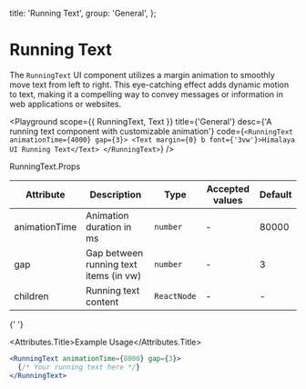 
  title: 'Running Text',
  group: 'General',
};

# Running Text

The `RunningText` UI component utilizes a margin animation to smoothly move text from left to right. This eye-catching effect adds dynamic motion to text, making it a compelling way to convey messages or information in web applications or websites.

<Playground
  scope={{ RunningText, Text }}
  title={'General'}
  desc={'A running text component with customizable animation'}
  code={`
<RunningText animationTime={4000} gap={3}>
  <Text margin={0} b font={'3vw'}>Himalaya UI Running Text</Text>
</RunningText>
  `}
/>

<Attributes edit="/pages/components/running-text.mdx" >
<Attributes.Title>RunningText.Props</Attributes.Title>

| Attribute     | Description                            | Type        | Accepted values | Default |
| ------------- | -------------------------------------- | ----------- | --------------- | ------- |
| animationTime | Animation duration in ms               | `number`    | -               | 80000   |
| gap           | Gap between running text items (in vw) | `number`    | -               | 3       |
| children      | Running text content                   | `ReactNode` | -               | -       |

{' '}

<Attributes.Title>Example Usage</Attributes.Title>

```jsx
<RunningText animationTime={8000} gap={3}>
  {/* Your running text here */}
</RunningText>
```

</Attributes >
<style jsx>{`
  .running-outer {
    max-width: 100%;
    overflow: hidden;
  }
`}</style>
